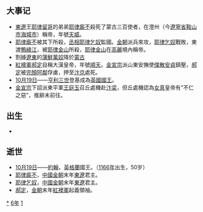 {{yearTOC|1216|西夏'''[[光定|光定]]六年'''；大理'''[[天开|天开]]十二年'''；蒙古'''[[元太祖|太祖]]十一年'''；金'''[[贞祐|贞祐]]四年'''；南宋'''[[嘉定_(年号)|嘉定]]九年'''；耶律留哥'''[[元統_(耶律留哥)|元統]]四年'''；蒲鲜万奴'''[[天泰|天泰]]二年'''；張致'''[[興隆_(張致)|興隆]]元年'''；郝定'''[[順天_(郝定)|順天]]元年'''；耶厮不'''[[天威|天威]]元年'''；金山'''[[天德_(金山)|天德]]元年'''；越南'''[[建嘉|建嘉]]六年'''；日本'''[[建保|建保]]四年'''}}

== 大事记 ==
*[[东辽国|東遼]]王[[耶律留哥|耶律留哥]]的弟弟[[耶律廝不|耶律廝不]]殺死了蒙古三百使者，在澄州（今[[遼寧省|遼寧省]][[鞍山市|鞍山市]][[海城市|海城市]]）稱帝，年號[[天威|天威]]。
*[[耶律廝不|耶律廝不]]被其下所殺，[[丞相|丞相]][[耶律乞奴|耶律乞奴]]監國。[[金朝|金朝]]派兵來攻，[[耶律乞奴|耶律乞奴]]戰敗，東渡[[鴨綠江|鴨綠江]]，被[[耶律金山|耶律金山]]所殺，[[耶律金山|耶律金山]]在[[高麗|高麗]]境內稱帝。
*割據[[遼東|遼東]]的[[蒲鮮萬奴|蒲鮮萬奴]]降於[[蒙古帝國|蒙古]]
*[[紅襖軍|紅襖軍]][[郝定|郝定]]自稱大漢皇帝，年號[[順天|順天]]。[[金宣宗|金宣宗]]派山東安撫使[[僕散安貞|僕散安貞]]鎮壓，[[郝定|郝定]]被[[完顏阿鄰|完顏阿鄰]]俘虜，押至[[汴梁|汴京]]處死。
*[[10月19日|10月19日]]——[[亨利三世_(英格兰)|亨利三世]]登基成為[[英国君主列表|英國國王]]。
*[[金宣宗|金宣宗]]下詔派東平軍[[王庭玉|王庭玉]]召丘處機赴[[汴梁|汴梁]]，但丘處機認為[[女真|女真]]皇帝有“不仁之惡”，推辭未前往。

== 出生 ==
*

== 逝世 ==
{{Wikisource year mention}}
* [[10月19日|10月19日]]——[[约翰_(英格兰国王)|約翰]]，[[英格蘭|英格蘭]]國王。（[[1166年|1166年]]出生，50岁）
*[[耶律廝不|耶律廝不]]，[[中國|中國]][[金朝|金朝]]末年[[东辽国|東遼]]君主。
*[[耶律乞奴|耶律乞奴]]，[[中國|中國]][[金朝|金朝]]末年[[东辽国|東遼]]君主。
*[[郝定|郝定]]，[[金朝|金朝]]末年[[紅襖軍|紅襖軍]]起義領袖。

[[Category:1216年|*]]
[[Category:1210年代|6年]]
[[Category:13世纪各年|1]]